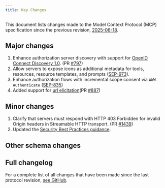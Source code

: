 ```yaml
---
title: Key Changes
---
```


<div id="enable-section-numbers" />

This document lists changes made to the Model Context Protocol (MCP) specification since
the previous revision, [2025-06-18](/specification/2025-06-18).

## Major changes

1. Enhance authorization server discovery with support for [OpenID Connect Discovery 1.0](https://openid.net/specs/openid-connect-discovery-1_0.html). (PR [#797](https://github.com/modelcontextprotocol/modelcontextprotocol/pull/797))
1. Allow servers to expose icons as additional metadata for tools, resources, resource templates, and prompts ([SEP-973](https://github.com/modelcontextprotocol/modelcontextprotocol/issues/973)).
1. Enhance authorization flows with incremental scope consent via `WWW-Authenticate` ([SEP-835](https://github.com/modelcontextprotocol/modelcontextprotocol/pull/835))
1. Added support for [url elicitation](/specification/draft/client/elicitation#url-elicitation-requests)(PR [#887](https://github.com/modelcontextprotocol/modelcontextprotocol/pull/887))

## Minor changes

1. Clarify that servers must respond with HTTP 403 Forbidden for invalid Origin headers in Streamable HTTP transport. (PR [#1439](https://github.com/modelcontextprotocol/modelcontextprotocol/pull/1439))
1. Updated the [Security Best Practices guidance](https://modelcontextprotocol.io/specification/draft/basic/security_best_practices).

## Other schema changes

## Full changelog

For a complete list of all changes that have been made since the last protocol revision,
[see GitHub](https://github.com/modelcontextprotocol/specification/compare/2025-06-18...draft).
